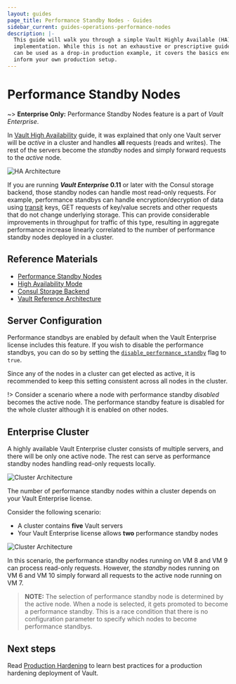 ```yaml
---
layout: guides
page_title: Performance Standby Nodes - Guides
sidebar_current: guides-operations-performance-nodes
description: |-
  This guide will walk you through a simple Vault Highly Available (HA) cluster
  implementation. While this is not an exhaustive or prescriptive guide that
  can be used as a drop-in production example, it covers the basics enough to
  inform your own production setup.
---
```


# Performance Standby Nodes

~> **Enterprise Only:** Performance Standby Nodes feature is a part of _Vault Enterprise_.

In [Vault High Availability](/guides/operations/vault-ha-consul.html) guide, it
was explained that only one Vault server will be _active_ in a cluster and
handles **all** requests (reads and writes). The rest of the servers become the
_standby_ nodes and simply forward requests to the _active_ node.

![HA Architecture](/img/vault-ha-consul-3.png)

If you are running **_Vault Enterprise_ 0.11** or later with the Consul storage
backend, those standby nodes can handle most read-only requests. For example,
performance standbys can handle encryption/decryption of data using
[transit](/docs/secrets/transit/index.html) keys, GET requests of key/value
secrets and other requests that do not change underlying storage. This can
provide considerable improvements in throughput for traffic of this type,
resulting in aggregate performance increase linearly correlated to the number
of performance standby nodes deployed in a cluster.

## Reference Materials

- [Performance Standby Nodes](/docs/enterprise/performance-standby/index.html)
- [High Availability Mode](/docs/concepts/ha.html)
- [Consul Storage Backend](/docs/configuration/storage/consul.html)
- [Vault Reference Architecture](/guides/operations/reference-architecture.html)

## Server Configuration

Performance standbys are enabled by default when the Vault Enterprise license
includes this feature. If you wish to disable the performance standbys, you can
do so by setting the
[`disable_performance_standby`](/docs/configuration/index.html#vault-enterprise-parameters)
flag to `true`.

Since any of the nodes in a cluster can get elected as active, it is recommended
to keep this setting consistent across all nodes in the cluster.

!> Consider a scenario where a node with performance standby _disabled_
becomes the active node. The performance standby feature is
disabled for the whole cluster although it is enabled on other nodes.

## Enterprise Cluster

A highly available Vault Enterprise cluster consists of multiple servers, and
there will be only one active node. The rest can serve as performance standby
nodes handling read-only requests locally.

![Cluster Architecture](/img/vault-perf-standby-1.png)

The number of performance standby nodes within a cluster depends on your Vault
Enterprise license.

Consider the following scenario:

- A cluster contains **five** Vault servers
- Your Vault Enterprise license allows **two** performance standby nodes

![Cluster Architecture](/img/vault-perf-standby.png)

In this scenario, the performance standby nodes running on VM 8 and VM 9 can
process read-only requests. However, the _standby_ nodes running on VM 6 and VM
10 simply forward all requests to the active node running on VM 7.

> **NOTE:** The selection of performance standby node is determined by the
> active node. When a node is selected, it gets promoted to become a performance
> standby. This is a race condition that there is no configuration
> parameter to specify which nodes to become performance standbys.

## Next steps

Read [Production Hardening](/guides/operations/production.html) to learn best
practices for a production hardening deployment of Vault.
